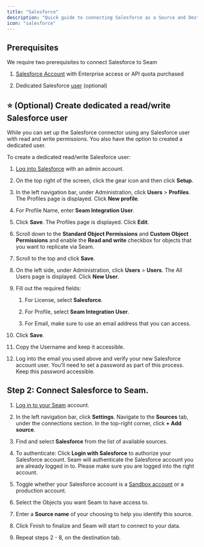 ```yaml
---
title: "Salesforce"
description: "Quick guide to connecting Salesforce as a Source and Destination."
icon: "salesforce"
---
```


## Prerequisites

We require two prerequisites to connect Salesforce to Seam

1. [Salesforce Account](https://login.salesforce.com/) with Enterprise access or API quota purchased

2. Dedicated Salesforce [user](https://help.salesforce.com/s/articleView?id=adding_new_users.htm\&type=5\&language=en_US) (optional)

## ⭐️ (Optional) Create dedicated a read/write Salesforce user

While you can set up the Salesforce connector using any Salesforce user with read and write permissions. You also have the option to created a dedicated user.

To create a dedicated read/write Salesforce user:

1. [Log into Salesforce](https://login.salesforce.com/) with an admin account.

2. On the top right of the screen, click the gear icon and then click **Setup**.

3. In the left navigation bar, under Administration, click **Users** > **Profiles**. The Profiles page is displayed. Click **New profile**.

4. For Profile Name, enter **Seam Integration User**.

5. Click **Save**. The Profiles page is displayed. Click **Edit**.

6. Scroll down to the **Standard Object Permissions** and **Custom Object Permissions** and enable the **Read and write** checkbox for objects that you want to replicate via Seam.

7. Scroll to the top and click **Save**.

8. On the left side, under Administration, click **Users** > **Users**. The All Users page is displayed. Click **New User**.

9. Fill out the required fields:

   1. For License, select **Salesforce**.

   2. For Profile, select **Seam Integration User**.

   3. For Email, make sure to use an email address that you can access.

10. Click **Save**.

11. Copy the Username and keep it accessible.

12. Log into the email you used above and verify your new Salesforce account user. You'll need to set a password as part of this process. Keep this password accessible.

## Step 2: Connect Salesforce to Seam.

1. [Log in to your Seam](https://app.getseam.ai/) account.

2. In the left navigation bar, click **Settings**. Navigate to the **Sources** tab, under the connections section. In the top-right corner, click **+ Add source**.

3. Find and select **Salesforce** from the list of available sources.

4. To authenticate: Click **Login with Salesforce** to authorize your Salesforce account. Seam will authenticate the Salesforce account you are already logged in to. Please make sure you are logged into the right account.

5. Toggle whether your Salesforce account is a [Sandbox account](https://help.salesforce.com/s/articleView?id=sf.deploy_sandboxes_parent.htm\&type=5) or a production account.

6. Select the Objects you want Seam to have access to.

7. Enter a **Source name** of your choosing to help you identify this source.

8. Click Finish to finalize and Seam will start to connect to your data.

9. Repeat steps 2 - 8, on the destination tab.